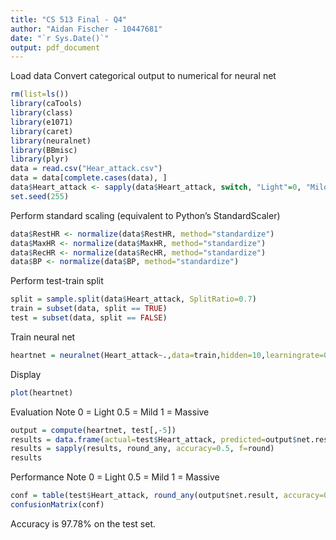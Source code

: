 ---
title: "CS 513 Final - Q4"
author: "Aidan Fischer - 10447681"
date: "`r Sys.Date()`"
output: pdf_document
---
Load data
Convert categorical output to numerical for neural net
```{r}
rm(list=ls())
library(caTools)
library(class)
library(e1071)
library(caret)
library(neuralnet)
library(BBmisc)
library(plyr)
data = read.csv("Hear_attack.csv")
data = data[complete.cases(data), ]
data$Heart_attack <- sapply(data$Heart_attack, switch, "Light"=0, "Mild"=0.5, "Massive"=1)
set.seed(255)
```
Perform standard scaling (equivalent to Python's StandardScaler)
```{r}
data$RestHR <- normalize(data$RestHR, method="standardize")
data$MaxHR <- normalize(data$MaxHR, method="standardize")
data$RecHR <- normalize(data$RecHR, method="standardize")
data$BP <- normalize(data$BP, method="standardize")
```
Perform test-train split 
```{r}
split = sample.split(data$Heart_attack, SplitRatio=0.7)
train = subset(data, split == TRUE)
test = subset(data, split == FALSE)
```

Train neural net
```{r}
heartnet = neuralnet(Heart_attack~.,data=train,hidden=10,learningrate=0.001,algorithm="backprop",threshold=0.005,linear.output = FALSE,stepmax=1e+06, lifesign="full", lifesign.step = 25000)
```
Display
```{r}
plot(heartnet)
```
Evaluation
Note
0 = Light
0.5 = Mild
1 = Massive
```{r}
output = compute(heartnet, test[,-5])
results = data.frame(actual=test$Heart_attack, predicted=output$net.result)
results = sapply(results, round_any, accuracy=0.5, f=round)
results
```
Performance
Note
0 = Light
0.5 = Mild
1 = Massive
```{r}
conf = table(test$Heart_attack, round_any(output$net.result, accuracy=0.5, f=round))
confusionMatrix(conf)
```

Accuracy is 97.78% on the test set.